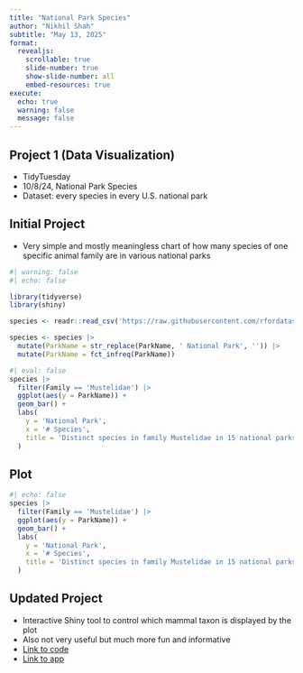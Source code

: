 ```yaml
---
title: "National Park Species"
author: "Nikhil Shah"
subtitle: "May 13, 2025"
format:
  revealjs:
    scrollable: true
    slide-number: true
    show-slide-number: all
    embed-resources: true
execute:
  echo: true
  warning: false
  message: false
---
```


## Project 1 (Data Visualization)

- TidyTuesday
- 10/8/24, National Park Species
- Dataset: every species in every U.S. national park

## Initial Project

- Very simple and mostly meaningless chart of how many species of one specific animal family are in various national parks
```r
#| warning: false
#| echo: false

library(tidyverse)
library(shiny)

species <- readr::read_csv('https://raw.githubusercontent.com/rfordatascience/tidytuesday/main/data/2024/2024-10-08/most_visited_nps_species_data.csv')

species <- species |>
  mutate(ParkName = str_replace(ParkName, ' National Park', '')) |>
  mutate(ParkName = fct_infreq(ParkName))
```
```r
#| eval: false
species |>
  filter(Family == 'Mustelidae') |>
  ggplot(aes(y = ParkName)) +
  geom_bar() +
  labs(
    y = 'National Park',
    x = '# Species',
    title = 'Distinct species in family Mustelidae in 15 national parks'
  )
```

## Plot
```r
#| echo: false
species |>
  filter(Family == 'Mustelidae') |>
  ggplot(aes(y = ParkName)) +
  geom_bar() +
  labs(
    y = 'National Park',
    x = '# Species',
    title = 'Distinct species in family Mustelidae in 15 national parks'
  )
```

## Updated Project

- Interactive Shiny tool to control which mammal taxon is displayed by the plot
- Also not very useful but much more fun and informative
- [Link to code](https://nikhilshah7.github.io/dataviz3.html)
- [Link to app](https://nikhilshah.shinyapps.io/species/)